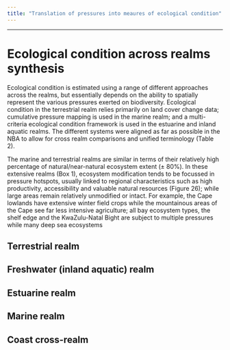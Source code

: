 ```yaml
---
title: "Translation of pressures into meaures of ecological condition"
---
```


--------------------------------------------

# Ecological condition across realms synthesis

Ecological condition is estimated using a range of different approaches across the realms, but essentially depends on the ability to spatially represent the various pressures exerted on biodiversity. Ecological condition in the terrestrial realm relies primarily on land cover change data; cumulative pressure mapping is used in the marine realm; and a multi-criteria ecological condition framework is used in the estuarine and inland aquatic realms. The different systems were aligned as far as possible in the NBA to allow for cross realm comparisons and unified terminology (Table 2).

The marine and terrestrial realms are similar in terms of their relatively high percentage of natural/near-natural ecosystem extent (± 80%). In these extensive realms (Box 1), ecosystem modification tends to be focussed in pressure hotspots, usually linked to regional characteristics such as high productivity, accessibility and valuable natural resources (Figure 26); while large areas remain relatively unmodified or intact. For example, the Cape lowlands have extensive winter field crops while the mountainous areas of the Cape see far less intensive agriculture; all bay ecosystem types, the shelf edge and the KwaZulu-Natal Bight are subject to multiple pressures while many deep sea ecosystems

## Terrestrial realm

## Freshwater (inland aquatic) realm

## Estuarine realm

## Marine realm

## Coast cross-realm
